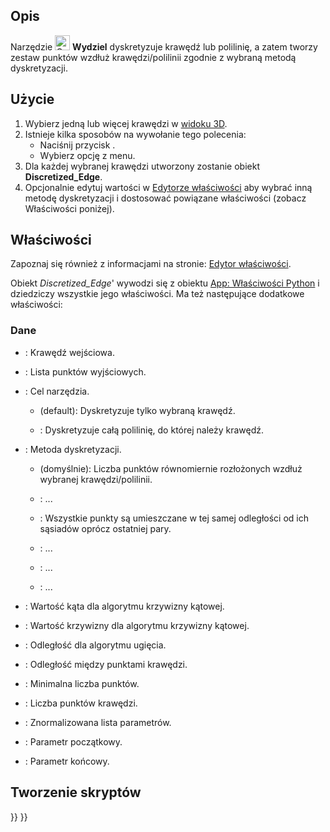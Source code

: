 <languages/>

{{Docnav/pl
|[[Curves_SplitCurve/pl|Podziel krzywą]]
|[[Curves_Approximate/pl|Approximate]]
|[[Curves_Workbench/pl|środowisko pracy Krzywe]]
|IconL=Curves_SplitCurve.svg
|IconR=Curves_Approximate.svg
|IconC=Curves_workbench_icon.svg
}}

{{GuiCommand/pl
|Name=Curves Discretize
|MenuLocation=Curves → Discretize
|Name/pl=Krzywe: Wydziel
|Workbenches=[[Curves_Workbench/pl|Krzywe]]
}}

<span id="Description"></span>
==Opis==

Narzędzie [[Image:Curves_Discretize.svg|24px]] '''Wydziel''' dyskretyzuje krawędź lub polilinię, a zatem tworzy zestaw punktów wzdłuż krawędzi/polilinii zgodnie z wybraną metodą dyskretyzacji.

<span id="Usage"></span>
==Użycie==

# Wybierz jedną lub więcej krawędzi w [[3D_view/pl|widoku 3D]].
# Istnieje kilka sposobów na wywołanie tego polecenia:
#* Naciśnij przycisk {{Button|[[Image:Curves_Discretize.svg|16px]] [[Curves_Discretize|Discretize]]}}.
#* Wybierz opcję {{MenuCommand|Curves → [[Image:Curves_Discretize.svg|16px]] Discretize}} z menu.
# Dla każdej wybranej krawędzi utworzony zostanie obiekt '''Discretized_Edge'''.
# Opcjonalnie edytuj wartości w [[Property_editor/pl|Edytorze właściwości]] aby wybrać inną metodę dyskretyzacji i dostosować powiązane właściwości (zobacz Właściwości poniżej).

<span id="Properties"></span>
==Właściwości==

Zapoznaj się również z informacjami na stronie: [[Property_editor/pl|Edytor właściwości]].

Obiekt ''Discretized_Edge''' wywodzi się z obiektu [[App_FeaturePython/pl|App: Właściwości Python]] i dziedziczy wszystkie jego właściwości.  Ma też następujące dodatkowe właściwości:

<span id="Data"></span>
===Dane===

{{TitleProperty|Discretized}}

* {{PropertyData|Edge|LinkSub}}: Krawędź wejściowa.
* {{PropertyData|Point|VectorList}}: Lista punktów wyjściowych.
* {{PropertyData|Target|Enumeration}}: Cel narzędzia.
** {{Value|SingleEdge}} (default): Dyskretyzuje tylko wybraną krawędź.
** {{Value|Wire}}: Dyskretyzuje całą polilinię, do której należy krawędź.

{{TitleProperty|Metoda}}

* {{PropertyData|Algorithm|Enumeration}}: Metoda dyskretyzacji.
** {{Value|Number}} (domyślnie): Liczba punktów równomiernie rozłożonych wzdłuż wybranej krawędzi/polilinii.
** {{Value|QuasiNumber}}: ...
** {{Value|Distance}}: Wszystkie punkty są umieszczane w tej samej odległości od ich sąsiadów oprócz ostatniej pary.
** {{Value|Deflection}}: ...
** {{Value|QuasiDeflection}}: ...
** {{Value|Angular-Curvature}}: ...
* {{PropertyData|Angular|Float}}: Wartość kąta dla algorytmu krzywizny kątowej.
* {{PropertyData|Curvature|Float}}: Wartość krzywizny dla algorytmu krzywizny kątowej.
* {{PropertyData|Deflection|Float}}: Odległość dla algorytmu ugięcia.
* {{PropertyData|Distance|Float}}: Odległość między punktami krawędzi.
* {{PropertyData|Minimum|Integer}}: Minimalna liczba punktów.
* {{PropertyData|Number|Integer}}: Liczba punktów krawędzi.

{{TitleProperty|Output}}

* {{PropertyData|Normalized Parameters|FloatList}}: Znormalizowana lista parametrów.

{{TitleProperty|Parametry}}

* {{PropertyData|Parameter First|Float}}: Parametr początkowy.
* {{PropertyData|Parameter Last|Float}}: Parametr końcowy.

<span id="Scripting"></span>
==Tworzenie skryptów==


{{Docnav/pl
|[[Curves_SplitCurve/pl|Podziel krzywą]]
|[[Curves_Approximate/pl|Approximate]]
|[[Curves_Workbench/pl|środowisko pracy Krzywe]]
|IconL=Curves_SplitCurve.svg
|IconR=Curves_Approximate.svg
|IconC=Curves_workbench_icon.svg
}}

{{Curves Tools navi{{#translation:}}}}
{{Userdocnavi{{#translation:}}}}